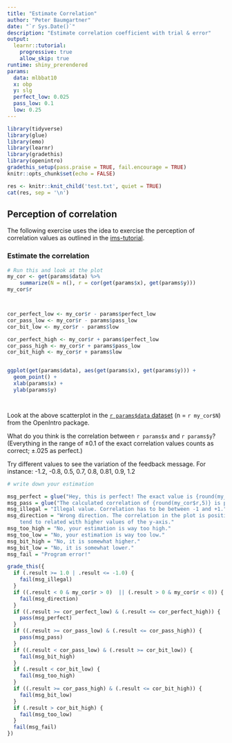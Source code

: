 ```yaml
---
title: "Estimate Correlation"
author: "Peter Baumgartner"
date: "`r Sys.Date()`"
description: "Estimate correlation coefficient with trial & error"
output: 
  learnr::tutorial:
    progressive: true
    allow_skip: true
runtime: shiny_prerendered
params:
  data: mlbbat10
  x: obp
  y: slg
  perfect_low: 0.025
  pass_low: 0.1
  low: 0.25
---
```


```r
library(tidyverse)
library(glue)
library(emo)
library(learnr)
library(gradethis)
library(openintro)
gradethis_setup(pass.praise = TRUE, fail.encourage = TRUE)
knitr::opts_chunk$set(echo = FALSE)
```

```r

res <- knitr::knit_child('test.txt', quiet = TRUE)
cat(res, sep = '\n')

```

## Perception of correlation

The following exercise uses the idea to exercise the perception of correlation values as outlined in the [ims-tutorial](https://openintro.shinyapps.io/ims-03-model-02/#section-perception-of-correlation). 

### Estimate the correlation


```r
# Run this and look at the plot
my_cor <- get(params$data) %>%
    summarize(N = n(), r = cor(get(params$x), get(params$y)))
my_cor$r



cor_perfect_low <- my_cor$r - params$perfect_low
cor_pass_low <- my_cor$r - params$pass_low
cor_bit_low <- my_cor$r - params$low

cor_perfect_high <- my_cor$r + params$perfect_low
cor_pass_high <- my_cor$r + params$pass_low
cor_bit_high <- my_cor$r + params$low


ggplot(get(params$data), aes(get(params$x), get(params$y))) +
  geom_point() +
  xlab(params$x) +
  ylab(params$y)




```

Look at the above scatterplot in the [`r params$data` dataset](https://www.openintro.org/data/) (n = `r my_cor$N`) from the OpenIntro package.

What do you think is the correlation between `r params$x` and `r params$y`? (Everything in the range of ±0.1 of the exact correlation values counts as correct; ±.025 as perfect.)

Try different values to see the variation of the feedback message. For instance: -1.2, -0.8, 0.5, 0.7, 0.8, 0.81, 0.9, 1.2


```r
# write down your estimation
```

```r
msg_perfect = glue("Hey, this is perfect! The exact value is {round(my_cor$r,5)}! Did you cheat? {emo::ji('smile')}")
msg_pass = glue("The calculated correlation of {round(my_cor$r,5)} is pretty near to your estimation!")
msg_illegal = "Illegal value. Correlation has to be between -1 and +1."
msg_direction = "Wrong direction. The correlation in the plot is positive as higher values of the x-axis
    tend to related with higher values of the y-axis."
msg_too_high = "No, your estimation is way too high."
msg_too_low = "No, your estimation is way too low."
msg_bit_high = "No, it is somewhat higher."
msg_bit_low = "No, it is somewhat lower."
msg_fail = "Program error!"

grade_this({
  if (.result >= 1.0 | .result <= -1.0) {
    fail(msg_illegal)
  }
  if ((.result < 0 & my_cor$r > 0)  || (.result > 0 & my_cor$r < 0)) {
    fail(msg_direction)
  }
  if ((.result >= cor_perfect_low) & (.result <= cor_perfect_high)) {
    pass(msg_perfect)
  }
  if ((.result >= cor_pass_low) & (.result <= cor_pass_high)) {
    pass(msg_pass)
  }
  if ((.result < cor_pass_low) & (.result >= cor_bit_low)) {
    fail(msg_bit_high)
  }
  if (.result < cor_bit_low) {
    fail(msg_too_high)
  }
  if ((.result >= cor_pass_high) & (.result <= cor_bit_high)) {
    fail(msg_bit_low)
  }
  if (.result > cor_bit_high) {
    fail(msg_too_low)
  }
  fail(msg_fail)
})
```

